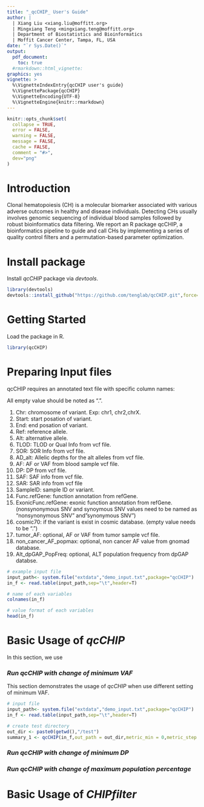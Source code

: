 ```yaml
---
title: "_qcCHIP_ User's Guide"
author: |
  | Xiang Liu <xiang.liu@moffitt.org>
  | Mingxiang Teng <mingxiang.teng@moffitt.org>
  | Department of Biostatistics and Bioinformatics
  | Moffit Cancer Center, Tampa, FL, USA
date: "`r Sys.Date()`"  
output: 
  pdf_document: 
    toc: true
  #rmarkdown::html_vignette:
graphics: yes
vignette: >
  %\VignetteIndexEntry{qcCHIP user's guide}
  %\VignettePackage{qcCHIP}
  %\VignetteEncoding{UTF-8}
  %\VignetteEngine{knitr::rmarkdown}
---
```


```r
knitr::opts_chunk$set(
  collapse = TRUE,
  error = FALSE,
  warning = FALSE, 
  message = FALSE,
  cache = FALSE,
  comment = "#>",
  dev="png"
)
```

# Introduction
Clonal hematopoiesis (CH) is a molecular biomarker associated with various adverse outcomes in healthy and disease individuals. Detecting CHs usually involves genomic sequencing of individual blood samples followed by robust bioinformatics data filtering. We report an R package qcCHIP, a bioinformatics pipeline to guide and call CHs by implementing a series of quality control filters and a permutation-based parameter optimization.

# Install package

Install _qcCHIP_ package via _devtools_.
```r
library(devtools)
devtools::install_github("https://github.com/tenglab/qcCHIP.git",force=T)
```

# Getting Started

Load the package in R.

```r
library(qcCHIP)
```

# Preparing Input files

qcCHIP requires an annotated text file with specific column names:

All empty value should be noted as ".".

  1. Chr: chromosome of variant. Exp: chr1, chr2,chrX.
  1. Start: start posation of variant.
  1. End: end posation of variant.
  1. Ref: reference allele.
  1. Alt: alternative allele.    
  1. TLOD: TLOD or Qual Info from vcf file. 
  1. SOR: SOR Info from vcf file. 
  1. AD_alt: Allelic depths for the alt alleles from vcf file.
  1. AF: AF or VAF from blood sample vcf file.
  1. DP: DP from vcf file.
  1. SAF: SAF info from vcf file.
  1. SAR: SAR info from vcf file
  1. SampleID: sample ID or variant.
  1. Func.refGene: function annotation from refGene.
  1. ExonicFunc.refGene: exonic function annotation from refGene. (nonsynonymous SNV and synoymous SNV values need to be named as "nonsynonymous SNV" and"synonymous SNV")
  1. cosmic70: if the variant is exist in cosmic database. (empty value needs to be ".")  
  1. tumor_AF: optional, AF or VAF from tumor sample vcf file.
  1. non_cancer_AF_popmax: optional, non cancer AF value from gnomad database.     
  1. Alt_dpGAP_PopFreq: optional, ALT population frequency from dpGAP databse.
     
```r
# example input file
input_path<- system.file("extdata","demo_input.txt",package="qcCHIP")
in_f <- read.table(input_path,sep="\t",header=T)

# name of each variables
colnames(in_f)

# value format of each variables
head(in_f)
```

# Basic Usage of _qcCHIP_

In this section, we use 

### *Run qcCHIP with change of minimum VAF*

This section demonstrates the usage of _qcCHIP_ when use different setting of minimum VAF. 

```r
# input file
input_path<- system.file("extdata","demo_input.txt",package="qcCHIP")
in_f <- read.table(input_path,sep="\t",header=T)

# create test directory
out_dir <- paste0(getwd(),"/test")
summary_1 <- qcCHIP(in_f,out_path = out_dir,metric_min = 0,metric_step = 0.02,metric_max = 0.1)


```

### *Run qcCHIP with change of minimum DP*


### *Run qcCHIP with change of maximum population percentage*



# Basic Usage of _CHIPfilter_




